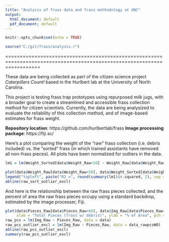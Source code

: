 ```yaml
---
title: "Analysis of frass data and frass methodology at UNC"
output:
  html_document: default
  pdf_document: default
---
```


```r
knitr::opts_chunk$set(echo = TRUE)
```
```r
source("C:/git/frass/analysis.r")
```
========================================================================================================================

These data are being collected as part of the citizen science project *Caterpillars Count!* based in the Hurlbert lab at the University of North Carolina.

This project is testing frass trap prototypes using repurposed milk jugs, with a broader goal to create a streamlined and accessible frass collection method for citizen scientists. Currently, the data are being analysized to evaluate the reliability of this collection method, and of image-based estimates for frass weight.

**Repository location**: https://github.com/hurlbertlab/frass
**Image processing package**: https://fiji.sc/

Here's a plot comparing the weight of the "raw" frass collection (i.e. debris included) vs. the "sorted" frass (in which trained assistants have removed all non-frass pieces). All plots have been normalized for outliers in the data.

```r
lm1 = lm(Weight_Sorted[data$Weight_Raw<50] ~ Weight_Raw[data$Weight_Raw<50], data = data)

plot(data$Weight_Raw[data$Weight_Raw<50], data$Weight_Sorted[data$Weight_Raw<50],main = "Frass Weight Comparison (mg.)", xlab = "Weight Raw", ylab = "Weight Sorted", pch = 17, cex = 1, col = 'red')
legend("topleft", paste("R2 =", round(summary(lm1)$r.squared, 2), sep = ""))
abline(raw_sort_outlier_excl)
```

And here is the relationship between the raw frass pieces collected, and the percent of area the raw frass pieces occupy using a standard backdrop, estimated by the image processer, Fiji.
```r
plot(data$Pieces_Raw[data$Pieces_Raw<60], data$Img_Raw[data$Pieces_Raw<60], main = "Raw Frass Comparison: # of Pieces vs. % of Area", 
     xlab = "Total Pieces (frass w/ debris)", ylab = "% of Area", pch = 20, cex = 1, col = 'orange')
raw_pcs = lm(Img_Raw ~ Pieces_Raw, data = data)
raw_pcs_outlier_excl = lm(Img_Raw ~ Pieces_Raw, data = data_rawpcsWO)
abline(raw_pcs_outlier_excl)
summary(raw_pcs_outlier_excl)
```

